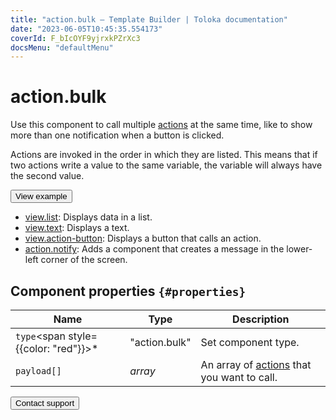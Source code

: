 ```yaml
---
title: "action.bulk — Template Builder | Toloka documentation"
date: "2023-06-05T10:45:35.554173"
coverId: F_bIcOYF9yjrxkPZrXc3
docsMenu: "defaultMenu"
---
```


# action.bulk

Use this component to call multiple [actions](/docs/template-builder/reference/actions) at the same time, like to show more than one notification when a button is clicked.

Actions are invoked in the order in which they are listed. This means that if two actions write a value to the same variable, the variable will always have the second value.

<Button view="defaultInverse" size="l" type="link" url="https://ya.cc/t/jH6BvDpE3twfMn">View example</Button>

<Cut title="Components used in the example">

- [view.list](/docs/template-builder/reference/view.list): Displays data in a list.
- [view.text](/docs/template-builder/reference/view.text): Displays a text.
- [view.action-button](/docs/template-builder/reference/view.action-button): Displays a button that calls an action.
- [action.notify](/docs/template-builder/reference/action.notify): Adds a component that creates a message in the lower-left corner of the screen.

</Cut>

## Component properties `{#properties}`

**Name** | **Type** | **Description**
----- | ----- | -----
`type`<span style={{color: "red"}}>\*</span> | "action.bulk" | Set component type.
`payload[]` | _array_ | An array of [actions](/docs/template-builder/reference/actions) that you want to call.

<Button view="defaultInverse" size="l" type="link" url="/docs/guide/troubleshooting/support?form-source=template-builder-reference-action-bulk">Contact support</Button>